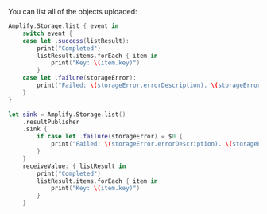 You can list all of the objects uploaded:

<BlockSwitcher>

<Block name="Listener (iOS 11+)">

```swift
Amplify.Storage.list { event in
    switch event {
    case let .success(listResult):
        print("Completed")
        listResult.items.forEach { item in
            print("Key: \(item.key)")
        }
    case let .failure(storageError):
        print("Failed: \(storageError.errorDescription). \(storageError.recoverySuggestion)")
    }
}
```

</Block>

<Block name="Combine (iOS 13+)">

```swift
let sink = Amplify.Storage.list()
    .resultPublisher
    .sink {
        if case let .failure(storageError) = $0 {
            print("Failed: \(storageError.errorDescription). \(storageError.recoverySuggestion)")
        }
    }
    receiveValue: { listResult in
        print("Completed")
        listResult.items.forEach { item in
            print("Key: \(item.key)")
        }
    }
```

</Block>

</BlockSwitcher>
